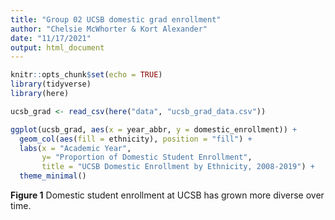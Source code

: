 ```yaml
---
title: "Group 02 UCSB domestic grad enrollment"
author: "Chelsie McWhorter & Kort Alexander"
date: "11/17/2021"
output: html_document
---
```


```r
knitr::opts_chunk$set(echo = TRUE)
library(tidyverse)
library(here)

```

```r
ucsb_grad <- read_csv(here("data", "ucsb_grad_data.csv"))
```

```r
ggplot(ucsb_grad, aes(x = year_abbr, y = domestic_enrollment)) +
  geom_col(aes(fill = ethnicity), position = "fill") +
  labs(x = "Academic Year",
       y= "Proportion of Domestic Student Enrollment",
       title = "UCSB Domestic Enrollment by Ethnicity, 2008-2019") +
  theme_minimal()
```

**Figure 1** Domestic student enrollment at UCSB has grown more diverse over time.